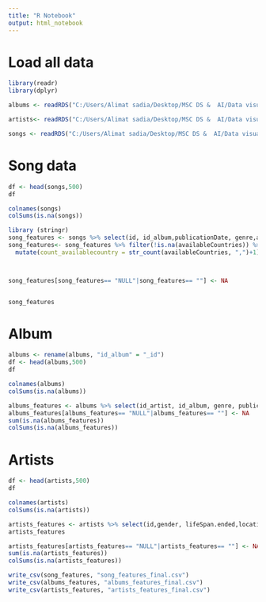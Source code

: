 ---
title: "R Notebook"
output: html_notebook
---

# Load all data
```{r}
library(readr)
library(dplyr)

albums <- readRDS("C:/Users/Alimat sadia/Desktop/MSC DS &  AI/Data visualization/wasabi data22/OneDrive_1_11-19-2022/data/albums_all_artists_3000.rds")

artists<- readRDS("C:/Users/Alimat sadia/Desktop/MSC DS &  AI/Data visualization/wasabi data22/OneDrive_1_11-19-2022/data/wasabi_all_artists_3000.rds")

songs <- readRDS("C:/Users/Alimat sadia/Desktop/MSC DS &  AI/Data visualization/wasabi data22/OneDrive_1_11-19-2022/data/songs_all_artists_3000.rds")
```

# Song data
```{r}

df <- head(songs,500)
df
```


```{r}
colnames(songs)
colSums(is.na(songs))
```




```{r}
library (stringr)
song_features <- songs %>% select(id, id_album,publicationDate, genre,availableCountries)
song_features<- song_features %>% filter(!is.na(availableCountries)) %>%
  mutate(count_availablecountry = str_count(availableCountries, ",")+1)



song_features[song_features== "NULL"|song_features== ""] <- NA


song_features
```

# Album
```{r}

albums <- rename(albums, "id_album" = "_id")
df <- head(albums,500)
df
```

```{r}
colnames(albums)
colSums(is.na(albums))
```



```{r}
albums_features <- albums %>% select(id_artist, id_album, genre, publicationDate, deezerFans)
albums_features[albums_features== "NULL"|albums_features== ""] <- NA
sum(is.na(albums_features))
colSums(is.na(albums_features))
```

# Artists
```{r}

df <- head(artists,500)
df
```

```{r}
colnames(artists)
colSums(is.na(artists))
```

```{r}
artists_features <- artists %>% select(id,gender, lifeSpan.ended,locationInfo,dbp_genre)
artists_features
```

```{r}
artists_features[artists_features== "NULL"|artists_features== ""] <- NA
sum(is.na(artists_features))
colSums(is.na(artists_features))
```

```{r}
write_csv(song_features, "song_features_final.csv")
write_csv(albums_features, "albums_features_final.csv")
write_csv(artists_features, "artists_features_final.csv")
```

